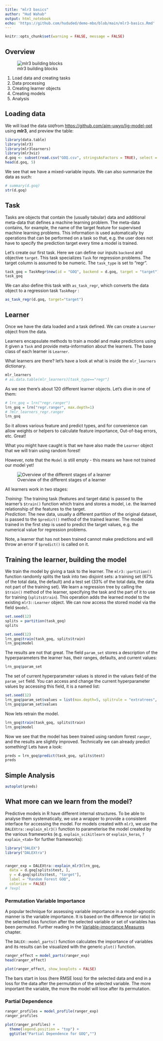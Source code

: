 ```yaml
---
title: "mlr3 basics"
author: "Hud Wahab"
output: html_notebook
echo: 'https://github.com/hududed/demo-mbo/blob/main/mlr3-basics.Rmd'
---
```


```r
knitr::opts_chunk$set(warning = FALSE, message = FALSE) 
```

## Overview

![mlr3 building blocks](ml_abstraction.svg){#fig-resample}

1.  Load data and creating tasks
2.  Data processing
3.  Creating learner objects
4.  Creating models
5.  Analysis

## Loading data

We will load the data `GOQ`from <https://github.com/aim-uwyo/lig-model-opt> using **mlr3**, and preview the table:

```r
library(data.table)
library(mlr3)
library(mlr3learners)
library(mlr3viz)
d.goq <- subset(read.csv("GOQ.csv", stringsAsFactors = TRUE), select = -c(campaign, initial))
head(d.goq, 5)
```

We see that we have a mixed-variable inputs. We can also summarize the data as such:

```r
# summary(d.goq)
str(d.goq)
```

## Task

Tasks are objects that contain the (usually tabular) data and additional meta-data that defines a machine learning problem. The meta-data contains, for example, the name of the target feature for supervised machine learning problems. This information is used automatically by operations that can be performed on a task so that, e.g. the user does not have to specify the prediction target every time a model is trained.

Let's create our first task. Here we can define our inputs `backend` and objective `target`. This task specializes `Task` for regression problems. The target column is assumed to be numeric. The `task_type` is set to "regr".

```r
task_goq = TaskRegr$new(id = "GOQ", backend = d.goq, target = "target")
task_goq
```

We can also define this task with `as_task_regr`, which converts the data object to a regression task `TaskRegr` :

```r
as_task_regr(d.goq, target="target")
```

## Learner

Once we have the data loaded and a task defined. We can create a `Learner` object from the data.

Learners encapsulate methods to train a model and make predictions using it given a `Task` and provide meta-information about the learners. The base class of each learner is `Learner`.

What learners are there? let's have a look at what is inside the `mlr_learners` dictionary.

```r
mlr_learners
# as.data.table(mlr_learners)[task_type=="regr"]

```

As we see there's about 120 different learner objects. Let's dive in one of them:

```r
# lrn_goq = lrn("regr.ranger")
lrn_goq = lrn("regr.ranger", max.depth=1)
# ?mlr_learners_regr.ranger
lrn_goq
```

So it allows various feature and predict types, and for convenience can allow weights or helpers to calculate feature importance, Out-of-bag errors, etc. Great!

What you might have caught is that we have also made the `Learner` object that we will train using random forest!

However, note that the `Model` is still empty - this means we have not trained our model yet!

![Overview of the different stages of a learner](learner.svg){#fig-learner}

All learners work in two stages:

*Training*: The training task (features and target data) is passed to the learner's `$train()` function which trains and stores a model, i.e. the learned relationship of the features to the target.\
*Prediction*: The new data, usually a different partition of the original dataset, is passed to the `$predict()` method of the trained learner. The model trained in the first step is used to predict the target values, e.g. the numerical value for regression problems.

Note, a learner that has not been trained cannot make predictions and will throw an error if `$predict()` is called on it.

## Training the learner, building the model

We train the model by giving a task to the learner. The `mlr3::partition()` function randomly splits the task into two disjoint sets: a training set (67% of the total data, the default) and a test set (33% of the total data, the data not part of the training set). We learn a regression tree by calling the `$train()` method of the learner, specifying the task and the part of it to use for training (`splits$train`). This operation adds the learned model to the existing `mlr3::Learner` object. We can now access the stored model via the field `$model`.

```r
set.seed(12)
splits = partition(task_goq)
splits
```

```r
set.seed(12)
lrn_goq$train(task_goq, splits$train)
lrn_goq$model
```

The results are not that great. The field `param_set` stores a description of the hyperparameters the learner has, their ranges, defaults, and current values:

```r
lrn_goq$param_set
```

The set of current hyperparameter values is stored in the values field of the `param_set` field. You can access and change the current hyperparameter values by accessing this field, it is a named list:

```r
set.seed(12)
lrn_goq$param_set$values = list(max.depth=5, splitrule = "extratrees", num.random.splits=5)
lrn_goq$param_set$values
```

Now lets retrain the model.

```r
lrn_goq$train(task_goq, splits$train)
lrn_goq$model
```

Now we see that the model has been trained using random forest `ranger`, and the results are slightly improved. Technically we can already predict something! Lets have a look:

```r
preds = lrn_goq$predict(task_goq, splits$test)
preds
```

## Simple Analysis

```r
autoplot(preds)
```

## What more can we learn from the model?

Predictive models in R have different internal structures. To be able to analyse them systematically, we use a wrapper to provide a consistent interface for accessing the model. For models created with `mlr3`, we use the `DALEXtra::explain_mlr3()` function to parameterise the model created by the various frameworks (e.g. `explain_scikitlearn` or `explain_keras`, `?explain_<tab>` for further frameworks):

```r
library("DALEX")
library("DALEXtra")


ranger_exp = DALEXtra::explain_mlr3(lrn_goq,
  data = d.goq[splits$test, ],
  y = d.goq[splits$test, "target"],
  label = "Random Forest GOQ",
  colorize = FALSE)
# ?expl
```

### Permutation Variable Importance

A popular technique for assessing variable importance in a model-agnostic manner is the variable importance. It is based on the difference (or ratio) in the selected loss function after the selected variable or set of variables has been permuted. Further reading in the [Variable-importance Measures](https://ema.drwhy.ai/featureImportance.html) chapter.

The `DALEX::model_parts()` function calculates the importance of variables and its results can be visualized with the generic `plot()` function.

```r
ranger_effect = model_parts(ranger_exp)
head(ranger_effect)
```

```r
plot(ranger_effect, show_boxplots = FALSE) 
```

The bars start in loss (here RMSE loss) for the selected data and end in a loss for the data after the permutation of the selected variable. The more important the variable, the more the model will lose after its permutation.

### Partial Dependence

```r
ranger_profiles = model_profile(ranger_exp)
ranger_profiles
```

```r
plot(ranger_profiles) + 
  theme(legend.position = "top") + 
  ggtitle("Partial Dependence for GOQ","")
```
